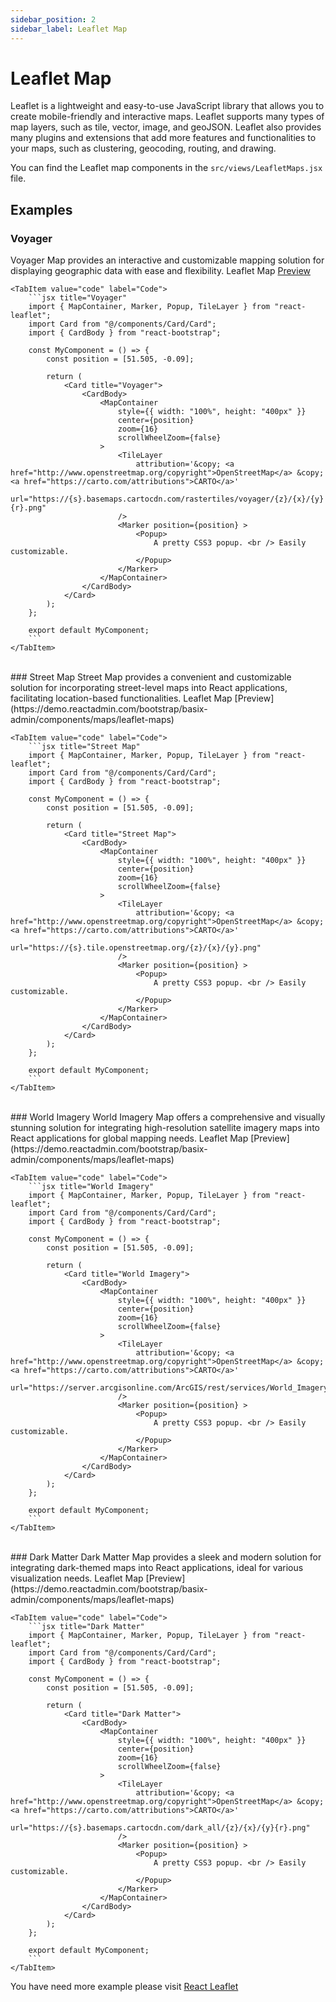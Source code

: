 ```yaml
---
sidebar_position: 2
sidebar_label: Leaflet Map
---
```


# Leaflet Map

Leaflet is a lightweight and easy-to-use JavaScript library that allows you to create mobile-friendly and interactive maps. Leaflet supports many types of map layers, such as tile, vector, image, and geoJSON. Leaflet also provides many plugins and extensions that add more features and functionalities to your maps, such as clustering, geocoding, routing, and drawing.

You can find the Leaflet map components in the `src/views/LeafletMaps.jsx` file.


## Examples

### Voyager
Voyager Map provides an interactive and customizable mapping solution for displaying geographic data with ease and flexibility. Leaflet Map [Preview](https://demo.reactadmin.com/bootstrap/basix-admin/components/maps/leaflet-maps)

<Tabs>
    <TabItem value="preview" label="Preview">
        <CodePreview>
            <Leaflet 
                attr='&copy; <a href="http://www.openstreetmap.org/copyright">OpenStreetMap</a> &copy; <a href="https://carto.com/attributions">CARTO</a>' 
                url="https://{s}.basemaps.cartocdn.com/rastertiles/voyager/{z}/{x}/{y}{r}.png"
            />
        </CodePreview>
    </TabItem>
    
    <TabItem value="code" label="Code">
        ```jsx title="Voyager"
        import { MapContainer, Marker, Popup, TileLayer } from "react-leaflet";
        import Card from "@/components/Card/Card";
        import { CardBody } from "react-bootstrap";

        const MyComponent = () => {
            const position = [51.505, -0.09];

            return (
                <Card title="Voyager">
                    <CardBody>
                        <MapContainer
                            style={{ width: "100%", height: "400px" }}
                            center={position}
                            zoom={16}
                            scrollWheelZoom={false}
                        >
                            <TileLayer
                                attribution='&copy; <a href="http://www.openstreetmap.org/copyright">OpenStreetMap</a> &copy; <a href="https://carto.com/attributions">CARTO</a>'
                                url="https://{s}.basemaps.cartocdn.com/rastertiles/voyager/{z}/{x}/{y}{r}.png"
                            />
                            <Marker position={position} >
                                <Popup>
                                    A pretty CSS3 popup. <br /> Easily customizable.
                                </Popup>
                            </Marker>
                        </MapContainer>
                    </CardBody>
                </Card>
            );
        };

        export default MyComponent;
        ```
    </TabItem>
</Tabs>

<br/>
### Street Map
Street Map provides a convenient and customizable solution for incorporating street-level maps into React applications, facilitating location-based functionalities. Leaflet Map [Preview](https://demo.reactadmin.com/bootstrap/basix-admin/components/maps/leaflet-maps)

<Tabs>
    <TabItem value="preview" label="Preview">
        <CodePreview>
            <Leaflet
                attr='&copy; <a href="http://www.openstreetmap.org/copyright">OpenStreetMap</a> &copy; <a href="https://carto.com/attributions">CARTO</a>'
                url='https://{s}.tile.openstreetmap.org/{z}/{x}/{y}.png'
            />
        </CodePreview>
    </TabItem>
    
    <TabItem value="code" label="Code">
        ```jsx title="Street Map"
        import { MapContainer, Marker, Popup, TileLayer } from "react-leaflet";
        import Card from "@/components/Card/Card";
        import { CardBody } from "react-bootstrap";

        const MyComponent = () => {
            const position = [51.505, -0.09];

            return (
                <Card title="Street Map">
                    <CardBody>
                        <MapContainer
                            style={{ width: "100%", height: "400px" }}
                            center={position}
                            zoom={16}
                            scrollWheelZoom={false}
                        >
                            <TileLayer
                                attribution='&copy; <a href="http://www.openstreetmap.org/copyright">OpenStreetMap</a> &copy; <a href="https://carto.com/attributions">CARTO</a>'
                                url="https://{s}.tile.openstreetmap.org/{z}/{x}/{y}.png"
                            />
                            <Marker position={position} >
                                <Popup>
                                    A pretty CSS3 popup. <br /> Easily customizable.
                                </Popup>
                            </Marker>
                        </MapContainer>
                    </CardBody>
                </Card>
            );
        };

        export default MyComponent;
        ```
    </TabItem>
</Tabs>

<br/>
### World Imagery
World Imagery Map offers a comprehensive and visually stunning solution for integrating high-resolution satellite imagery maps into React applications for global mapping needs. Leaflet Map [Preview](https://demo.reactadmin.com/bootstrap/basix-admin/components/maps/leaflet-maps)

<Tabs>
    <TabItem value="preview" label="Preview">
        <CodePreview>
            <Leaflet
                attr='&copy; <a href="http://www.openstreetmap.org/copyright">OpenStreetMap</a> &copy; <a href="https://carto.com/attributions">CARTO</a>'
                url='https://server.arcgisonline.com/ArcGIS/rest/services/World_Imagery/MapServer/tile/{z}/{y}/{x}'
            />
        </CodePreview>
    </TabItem>
    
    <TabItem value="code" label="Code">
        ```jsx title="World Imagery"
        import { MapContainer, Marker, Popup, TileLayer } from "react-leaflet";
        import Card from "@/components/Card/Card";
        import { CardBody } from "react-bootstrap";

        const MyComponent = () => {
            const position = [51.505, -0.09];

            return (
                <Card title="World Imagery">
                    <CardBody>
                        <MapContainer
                            style={{ width: "100%", height: "400px" }}
                            center={position}
                            zoom={16}
                            scrollWheelZoom={false}
                        >
                            <TileLayer
                                attribution='&copy; <a href="http://www.openstreetmap.org/copyright">OpenStreetMap</a> &copy; <a href="https://carto.com/attributions">CARTO</a>'
                                url="https://server.arcgisonline.com/ArcGIS/rest/services/World_Imagery/MapServer/tile/{z}/{y}/{x}"
                            />
                            <Marker position={position} >
                                <Popup>
                                    A pretty CSS3 popup. <br /> Easily customizable.
                                </Popup>
                            </Marker>
                        </MapContainer>
                    </CardBody>
                </Card>
            );
        };

        export default MyComponent;
        ```
    </TabItem>
</Tabs>

<br/>
### Dark Matter
Dark Matter Map provides a sleek and modern solution for integrating dark-themed maps into React applications, ideal for various visualization needs. Leaflet Map [Preview](https://demo.reactadmin.com/bootstrap/basix-admin/components/maps/leaflet-maps)

<Tabs>
    <TabItem value="preview" label="Preview">
        <CodePreview>
            <Leaflet 
                attr='&copy; <a href="http://www.openstreetmap.org/copyright">OpenStreetMap</a> &copy; <a href="https://carto.com/attributions">CARTO</a>'
                url='https://{s}.basemaps.cartocdn.com/dark_all/{z}/{x}/{y}{r}.png'
            />
        </CodePreview>
    </TabItem>
    
    <TabItem value="code" label="Code">
        ```jsx title="Dark Matter"
        import { MapContainer, Marker, Popup, TileLayer } from "react-leaflet";
        import Card from "@/components/Card/Card";
        import { CardBody } from "react-bootstrap";

        const MyComponent = () => {
            const position = [51.505, -0.09];

            return (
                <Card title="Dark Matter">
                    <CardBody>
                        <MapContainer
                            style={{ width: "100%", height: "400px" }}
                            center={position}
                            zoom={16}
                            scrollWheelZoom={false}
                        >
                            <TileLayer
                                attribution='&copy; <a href="http://www.openstreetmap.org/copyright">OpenStreetMap</a> &copy; <a href="https://carto.com/attributions">CARTO</a>'
                                url="https://{s}.basemaps.cartocdn.com/dark_all/{z}/{x}/{y}{r}.png"
                            />
                            <Marker position={position} >
                                <Popup>
                                    A pretty CSS3 popup. <br /> Easily customizable.
                                </Popup>
                            </Marker>
                        </MapContainer>
                    </CardBody>
                </Card>
            );
        };

        export default MyComponent;
        ```
    </TabItem>
</Tabs>

You have need more example please visit <a href="https://react-leaflet.js.org/docs/start-introduction/" target="_blank">React Leaflet</a>

<style>
    {`
        .leaflet-top, .leaflet-bottom{
            z-index: 998;
        }
    `}
</style>